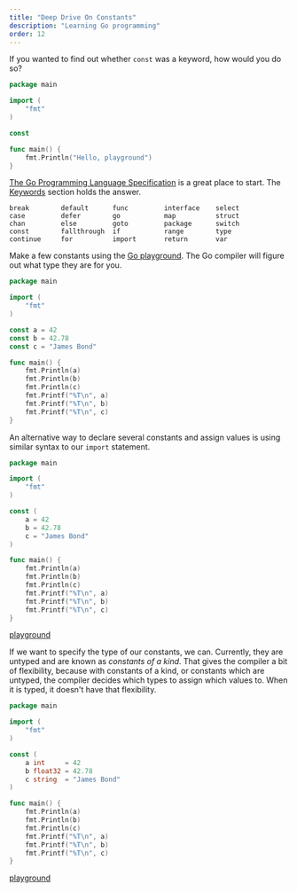 ```yaml
---
title: "Deep Drive On Constants"
description: "Learning Go programming"
order: 12
---
```




If you wanted to find out whether `const` was a keyword, how would you do so?

```go
package main

import (
	"fmt"
)

const

func main() {
	fmt.Println("Hello, playground")
}

```

[The Go Programming Language Specification](https://golang.org/ref/spec) is a great place to start. The [Keywords](https://golang.org/ref/spec#Keywords) section holds the answer.

```
break        default      func         interface    select
case         defer        go           map          struct
chan         else         goto         package      switch
const        fallthrough  if           range        type
continue     for          import       return       var
```

Make a few constants using the [Go playground](https://play.golang.org/p/et5Qf-Crsu). The Go compiler will figure out what type they are for you.
```go
package main

import (
	"fmt"
)

const a = 42
const b = 42.78
const c = "James Bond"

func main() {
	fmt.Println(a)
	fmt.Println(b)
	fmt.Println(c)
	fmt.Printf("%T\n", a)
	fmt.Printf("%T\n", b)
	fmt.Printf("%T\n", c)
}

```

An alternative way to declare several constants and assign values is using similar syntax to our `import` statement.

```go
package main

import (
	"fmt"
)

const (
	a = 42
	b = 42.78
	c = "James Bond"
)

func main() {
	fmt.Println(a)
	fmt.Println(b)
	fmt.Println(c)
	fmt.Printf("%T\n", a)
	fmt.Printf("%T\n", b)
	fmt.Printf("%T\n", c)
}

```
[playground](https://play.golang.org/p/N3_-plSitG)  
  
If we want to specify the type of our constants, we can. Currently, they are untyped and are known as _constants of a kind_. That gives the compiler a bit of flexibility, because with constants of a kind, or constants which are untyped, the compiler decides which types to assign which values to. When it is typed, it doesn't have that flexibility.  
  
```go
package main

import (
	"fmt"
)

const (
	a int     = 42
	b float32 = 42.78
	c string  = "James Bond"
)

func main() {
	fmt.Println(a)
	fmt.Println(b)
	fmt.Println(c)
	fmt.Printf("%T\n", a)
	fmt.Printf("%T\n", b)
	fmt.Printf("%T\n", c)
}

```
[playground](https://play.golang.org/p/zs-UzDM_Q7)  
